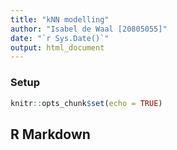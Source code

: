```yaml
---
title: "kNN modelling"
author: "Isabel de Waal [20805055]"
date: "`r Sys.Date()`"
output: html_document
---
```

### Setup
```r
knitr::opts_chunk$set(echo = TRUE)
```

## R Markdown

```r



```

```r



```

```r



```

```r



```

```r



```

```r



```

```r



```

```r



```


